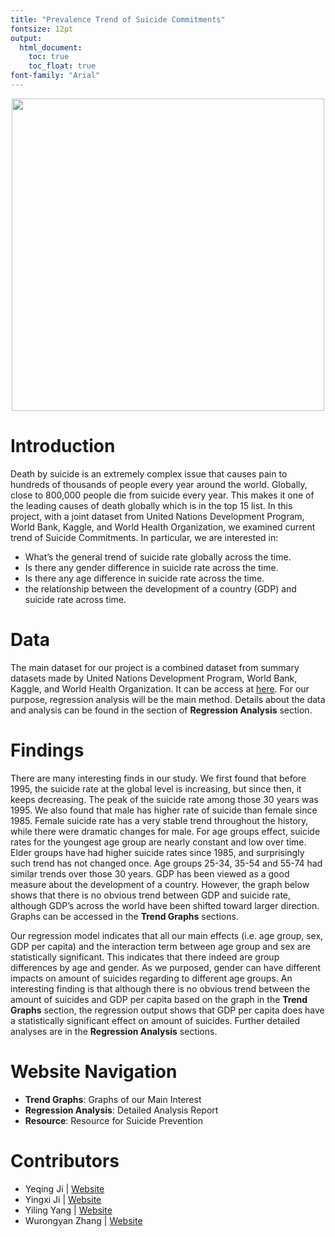 ```yaml
---
title: "Prevalence Trend of Suicide Commitments"
fontsize: 12pt
output:   
  html_document:
    toc: true
    toc_float: true
font-family: "Arial"
---
```


<center>

![](homepage.jpg){width=500px}
</center>

# Introduction

Death by suicide is an extremely complex issue that causes pain to hundreds of thousands of people every year around the world. Globally, close to 800,000 people die from suicide every year. This makes it one of the leading causes of death globally which is in the top 15 list. In this project, with a joint dataset from United Nations Development Program, World Bank, Kaggle, and World Health Organization, we examined current trend of Suicide Commitments. In particular, we are interested in:

- What's the general trend of suicide rate globally across the time.
- Is there any gender difference in suicide rate across the time.
- Is there any age difference in suicide rate across the time.
- the relationship between the development of a country (GDP) and suicide rate across time.

# Data

The main dataset for our project is a combined dataset from summary datasets made by United Nations Development Program, World Bank, Kaggle, and World Health Organization. It can be access at [here](https://www.kaggle.com/russellyates88/suicide-rates-overview-1985-to-2016). For our purpose, regression analysis will be the main method. Details about the data and analysis can be found in the section of **Regression Analysis** section.

# Findings

There are many interesting finds in our study. We first found that before 1995, the suicide rate at the global level is increasing, but since then, it keeps decreasing. The peak of the suicide rate among those 30 years was 1995. We also found that male has higher rate of suicide than female since 1985. Female suicide rate has a very stable trend throughout the history, while there were dramatic changes for male. For age groups effect, suicide rates for the youngest age group are nearly constant and low over time. Elder groups have had higher suicide rates since 1985, and surprisingly such trend has not changed once. Age groups 25-34, 35-54 and 55-74 had similar trends over those 30 years. GDP has been viewed as a good measure about the development of a country. However, the graph below shows that there is no obvious trend between GDP and suicide rate, although GDP's across the world have been shifted toward larger direction. Graphs can be accessed in the **Trend Graphs** sections.

Our regression model indicates that all our main effects (i.e. age group, sex, GDP per capita) and the interaction term between age group and sex are statistically significant. This indicates that there indeed are group differences by age and gender. As we purposed, gender can have different impacts on amount of suicides regarding to different age groups. An interesting finding is that although there is no obvious trend between the amount of suicides and GDP per capita based on the graph in the **Trend Graphs** section, the regression output shows that GDP per capita does have a statistically significant effect on amount of suicides. Further detailed analyses are in the **Regression Analysis** sections.

# Website Navigation
- **Trend Graphs**: Graphs of our Main Interest
- **Regression Analysis**: Detailed Analysis Report
- **Resource**: Resource for Suicide Prevention

# Contributors
- Yeqing Ji | [Website](https://yj2580.github.io/)
- Yingxi Ji | [Website](https://yj2579.github.io/)
- Yiling Yang | [Website](https://yy3018.github.io/)
- Wurongyan Zhang | [Website](https://zhangwurongyan.github.io/)




